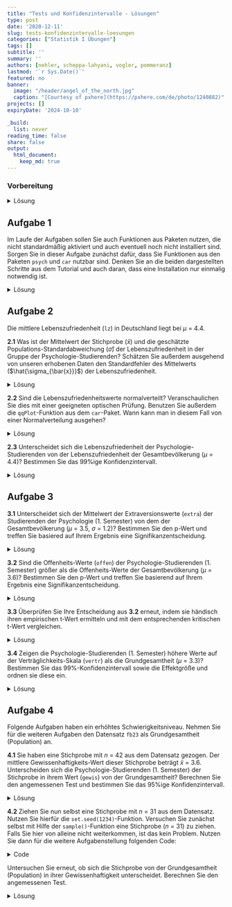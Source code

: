 ```yaml
---
title: "Tests und Konfidenzintervalle - Lösungen" 
type: post
date: '2020-12-11' 
slug: tests-konfidenzintervalle-loesungen
categories: ["Statistik I Übungen"] 
tags: [] 
subtitle: ''
summary: '' 
authors: [nehler, scheppa-lahyani, vogler, pommeranz] 
lastmod: '`r Sys.Date()`'
featured: no
banner:
  image: "/header/angel_of_the_north.jpg"
  caption: "[Courtesy of pxhere](https://pxhere.com/de/photo/1240882)"
projects: []
expiryDate: '2024-10-10'

_build:
  list: never
reading_time: false
share: false
output:
  html_document:
    keep_md: true
---
```


### Vorbereitung

<details><summary>Lösung</summary>

Laden Sie zunächst den Datensatz `fb23` von der pandar-Website. Alternativ können Sie die fertige R-Daten-Datei [<i class="fas fa-download"></i> hier herunterladen](/daten/fb23.rda). Beachten Sie in jedem Fall, dass die [Ergänzungen im Datensatz](/lehre/statistik-i/tests-konfidenzintervalle/#prep) vorausgesetzt werden. Die Bedeutung der einzelnen Variablen und ihre Antwortkategorien können Sie dem Dokument [Variablenübersicht](/lehre/statistik-i/variablen.pdf) entnehmen.

```r
#### Was bisher geschah: ----

# Daten laden
load(url('https://pandar.netlify.app/daten/fb23.rda'))

# Nominalskalierte Variablen in Faktoren verwandeln
fb23$hand_factor <- factor(fb23$hand,
                             levels = 1:2,
                             labels = c("links", "rechts"))
fb23$fach <- factor(fb23$fach,
                    levels = 1:5,
                    labels = c('Allgemeine', 'Biologische', 'Entwicklung', 'Klinische', 'Diag./Meth.'))
fb23$ziel <- factor(fb23$ziel,
                        levels = 1:4,
                        labels = c("Wirtschaft", "Therapie", "Forschung", "Andere"))
fb23$wohnen <- factor(fb23$wohnen, 
                      levels = 1:4, 
                      labels = c("WG", "bei Eltern", "alleine", "sonstiges"))

# Rekodierung invertierter Items
fb23$mdbf4_pre_r <- -1 * (fb23$mdbf4_pre - 4 - 1)
fb23$mdbf11_pre_r <- -1 * (fb23$mdbf11_pre - 4 - 1)
fb23$mdbf3_pre_r <-  -1 * (fb23$mdbf3_pre - 4 - 1)
fb23$mdbf9_pre_r <-  -1 * (fb23$mdbf9_pre - 4 - 1)

# Berechnung von Skalenwerten
fb23$gs_pre  <- fb23[, c('mdbf1_pre', 'mdbf4_pre_r', 
                        'mdbf8_pre', 'mdbf11_pre_r')] |> rowMeans()
fb23$wm_pre <-  fb23[, c("mdbf3_pre_r", "mdbf6_pre", 
                         "mdbf9_pre_r", "mdbf12_pre")] |> rowMeans()

# z-Standardisierung
fb23$wm_pre_zstd <- scale(fb23$wm_pre, center = TRUE, scale = TRUE)

```

Prüfen Sie zur Sicherheit, ob alles funktioniert hat:

```r
dim(fb23)
str(fb23)
```

Der Datensatz besteht aus `r nrow(fb23)` Zeilen (Beobachtungen) und `r ncol(fb23)` Spalten (Variablen). Falls Sie weitere eigene Variablen erstellt haben, kann die Spaltenzahl natürlich abweichen.

</details>


## Aufgabe 1

Im Laufe der Aufgaben sollen Sie auch Funktionen aus Paketen nutzen, die nicht standardmäßig aktiviert und auch eventuell noch nicht installiert sind. Sorgen Sie in dieser Aufgabe zunächst dafür, dass Sie Funktionen aus den Paketen `psych` und `car` nutzbar sind. Denken Sie an die beiden dargestellten Schritte aus dem Tutorial und auch daran, dass eine Installation nur einmalig notwendig ist. 

<details><summary>Lösung</summary>

Installieren aller wichtigen Packages. Beachten Sie, dass das `psych` Paket eventuell schon im Tutorial installiert wurde, weshalb Sie dies nicht nochmal machen müssen.

```r
install.packages("psych")
install.packages("car")
```

Damit die Funktionen ansprechbar sind, müssen die Pakete auch noch mittels `library` aktiviert werden.

```r
library(psych)
library(car)
```

</details>


## Aufgabe 2

Die mittlere Lebenszufriedenheit (`lz`) in Deutschland liegt bei $\mu$ = 4.4.

**2.1** Was ist der Mittelwert der Stichprobe ($\bar{x}$) und die geschätzte Populations-Standardabweichung ($\hat\sigma$) der Lebenszufriedenheit in der Gruppe der Psychologie-Studierenden? Schätzen Sie außerdem ausgehend von unseren erhobenen Daten den Standardfehler des Mittelwerts ($\hat{\sigma_{\bar{x}}}$) der Lebenszufriedenheit.

<details><summary>Lösung</summary>

**Variante 1**:

```r
mean_lz <- mean(fb23$lz, na.rm = TRUE) #Mittlere Lebenszufriedenheit
mean_lz

sd_lz <- sd(fb23$lz, na.rm = TRUE) #Standardabweichung (Populationsschätzer)
sd_lz

n_lz <- length(na.omit(fb23$lz)) #Stichprobengröße

se_lz <- sd_lz / sqrt(n_lz) #Standardfehler
se_lz
```

* Der Mittelwert der Lebenszufriedenheit in der Stichprobe liegt bei `r round(mean_lz, digits = 3)`.
* Die Standardabweichung der Lebenszufriedenheit beträgt `r round(sd_lz, digits = 3)`.
* Der Standardfehler des Mittelwerts der Lebenszufriedenheit wird als `r round(se_lz, digits = 3)` geschätzt.

**Variante 2**:

```r
describe(fb23$lz) #Funktion aus Paket "psych"
```

</details>



**2.2** Sind die Lebenszufriedenheitswerte normalverteilt? Veranschaulichen Sie dies mit einer geeigneten optischen Prüfung. Benutzen Sie außerdem die `qqPlot`-Funktion aus dem `car`-Paket. Wann kann man in diesem Fall von einer Normalverteilung ausgehen?

<details><summary>Lösung</summary>

```r
#Histogramm zur Veranschaulichung der Normalverteilung
hist(fb23$lz, xlim = c(1,7), main = "Histogramm", xlab = "Score", ylab = "Dichte", freq = FALSE)
curve(dnorm(x, mean = mean(fb23$lz, na.rm = TRUE), sd = sd(fb23$lz, na.rm = TRUE)), add = TRUE)

#geeigneter Plot: QQ-Plot. Alle Punkte sollten auf einer Linie liegen.
qqnorm(fb23$lz)
qqline(fb23$lz)

#Die qqPlot-Funktion zeichnet ein Konfidenzintervall in den QQ-Plot. Dies macht es für Betrachter:innen einfacher zu entscheiden, ob alle Punkte in etwa auf einer Linie liegen. Die Punkte sollten nicht außerhalb der blauen Linien liegen.
qqPlot(fb23$lz)

```
Das Histogramm, sowie beide Darstellungsweisen des QQ-Plot weisen darauf hin, dass die Daten **nicht** normalverteilt sind.

</details>



**2.3** Unterscheidet sich die Lebenszufriedenheit der Psychologie-Studierenden von der Lebenszufriedenheit der Gesamtbevölkerung ($\mu$ = 4.4)? Bestimmen Sie das 99%ige Konfidenzintervall.

<details><summary>Lösung</summary>

Da die Varianz der Grundgesamtheit nicht bekannt ist, wird ein t-Test herangezogen.
Obwohl keine Normalverteilung vorliegt, können wir aufgrund des *zentralen Grenzwertsatzes* trotzdem einen t-Test rechnen.

**Hypothesengenerierung:**

$\alpha$ = .01 

$H_0$: Die durchschnittliche Lebenzufriedenheit der Psychologie-Studierenden $\mu_1$ unterscheidet sich nicht von der Lebenszufriedenheit der Gesamtbevölkerung $\mu_0$.

$H_0$: $\mu_0$ $=$ $\mu_1$

$H_1$: Die durchschnittliche Lebenzufriedenheit der Psychologie-Studierenden $\mu_1$ unterscheidet sich von der Lebenszufriedenheit der Gesamtbevölkerung $\mu_0$.

$H_1$: $\mu_0$ $\neq$ $\mu_1$

```r
t.test(fb23$lz, mu=4.4)
t.test(fb23$lz, mu=4.4, conf.level = 0.99) #Default ist 95%, deshalb erhöhen wir auf 99%
```

Zuvor ist uns aufgefallen, dass die Lebenszufriedenheit nicht normalverteilt ist.
Außerdem haben wir gelernt das ab $n$ > 30 der zentrale Grenzwertsatz greift.
Es gibt aber auch noch die Möglichkeit auf einen Test mit weniger strengen Voraussetzungen zurückzugreifen. Dafür büßen wir etwas Power ($1 - \beta$) ein. Das heißt, wenn ein Effekt vorliegt ist es schwerer (unwahrscheinlicher) diesen nachzuweisen.
Der Ein-Stichproben Wilcoxon Tests der folgt wird **nicht** in der Vorlesung behandelt und ist auch **nicht** klausurrelevant.

```r
wilcox.test(fb23$lz, mu = 4.4, conf.level = 0.99) #gleiche Argumente wie beim t-Test
```

Auch dieser Test fällt signifikant aus. Daraus können wir schließen:

Mit einer Irrtumswahrscheinlichkeit von 5% kann die $H_0$ verworfen werden. Die Psychologie-Studierenden unterscheiden sich in ihrer Lebenszufriedenheit von der Gesamtbevölkerung. 

</details>

## Aufgabe 3

**3.1** Unterscheidet sich der Mittelwert der Extraversionswerte (`extra`) der Studierenden der Psychologie (1. Semester) von dem der Gesamtbevölkerung ($\mu$ = 3.5, $\sigma$ = 1.2)? Bestimmen Sie den p-Wert und treffen Sie basiered auf Ihrem Ergebnis eine Signifikanzentscheidung.

<details><summary>Lösung</summary>

**Hypothesengenerierung:**

$\alpha$ = .05 

$H_0$: Der Mittelwert der Extraversionswerte der Psychologie-Studierenden $\mu_1$ unterscheidet sich nicht von der Gesamtbevölkerung $\mu_0$.

$H_0$: $\mu_0$ $=$ $\mu_1$

$H_1$: Die Mittelwert der Extraversionswerte der Psychologie-Studierenden $\mu_1$ unterscheidet sich von der Gesamtbevölkerung $\mu_0$.

$H_1$: $\mu_0$ $\neq$ $\mu_1$

```r
## Erste Schritte

anyNA(fb23$extra) #keine NA's vorhanden

mean_extra_pop <- 3.5 #Mittelwert der Population

sd_extra_pop <- 1.2 #empirische Standardabweichung der Population

se_extra <- sd_extra_pop / sqrt(nrow(fb23)) #Standardfehler

mean_extra_smpl <- mean(fb23$extra) #Mittelwert der Stichprobe
```
**z-Wert bestimmen**
```r
z_extra <- (mean_extra_smpl - mean_extra_pop) / se_extra #empirischer z-Wert
```
**p-Wert bestimmen**
```r
2 * pnorm(z_extra) #p < .05, signifikant
```
**optionale z-Wert-Prüfung**
```r
z_krit <- qnorm(1 - 0.05/2) #kritischer z-Wert, zweiseitig

abs(z_extra) > z_krit #signifikant, kann als zusätzliche Überprüfung genutzt werden
```

</details>

**3.2** Sind die Offenheits-Werte (`offen`) der Psychologie-Studierenden (1. Semester) größer als die Offenheits-Werte der Gesamtbevölkerung ($\mu$ = 3.6)? Bestimmen Sie den p-Wert und treffen Sie basierend auf Ihrem Ergebnis eine Signifikanzentscheidung.

<details><summary>Lösung</summary>

**Hypothesengenerierung:**

$\alpha$ = .05 

$H_0$: Die durchschnittlichen Offenheits-Werte der Psychologie-Studierenden $\mu_1$ sind geringer oder gleich groß wie die Werte der Gesamtbevölkerung $\mu_0$.

$H_0$: $\mu_0$ $\geq$ $\mu_1$

$H_1$: Die durchschnittlichen Offenheits-Werte der Psychologie-Studierenden $\mu_1$ sind größer als die Werte der Gesamtbevölkerung $\mu_0$.

$H_1$: $\mu_0$ $<$ $\mu_1$

```r
t.test(fb23$offen, mu = 3.6, alternative = "greater")
```

```r
t_test2 <- t.test(fb23$offen, mu = 3.6, alternative = "greater")
p_test2 <- t_test2$p.value
```

Der p-Wert beträgt `r round(p_test2, digits = 4)` < .05, somit kann mit einer Irrtumswahrscheinlichkeit von 5% die $H_0$ verworfen werden. Die Psychologie-Studierenden haben höhere Offenheits-Werte im Vergleich zur Gesamtbevölkerung.


</details>

**3.3** Überprüfen Sie Ihre Entscheidung aus **3.2** erneut, indem sie händisch ihren empirischen t-Wert ermitteln und mit dem entsprechenden kritischen t-Wert vergleichen.

<details><summary>Lösung</summary>

```r
t_emp <- (mean(fb23$offen)-3.6) / (sd(fb23$offen)/sqrt(nrow(fb23))) # (Mittelwert Stichprobe - Mittelwert Population) / Standardfehler des Mittelwerts
t_krit <- qt(0.05, df = (nrow(fb23)-1), lower.tail = FALSE) # Bei "Default" des vorigen Tests gehen wir von 5% beim Alphafehler aus - Alternativhypothese Größer, daher lower.tail = F
t_emp > t_krit #Vergleich
```

Da der empirische Wert größer als der kritische Wert ist, können wir erneut bestätigen, dass die H0 verworfen und die H1 angenommen werden kann!

</details>

**3.4** Zeigen die Psychologie-Studierenden (1. Semester) höhere Werte auf der Verträglichkeits-Skala (`vertr`) als die Grundgesamtheit ($\mu$ = 3.3)? Bestimmen Sie das 99%-Konfidenzintervall sowie die Effektgröße und ordnen sie diese ein.



<details><summary>Lösung</summary>

**Hypothesengenerierung:**

$\alpha$ = .01 

$H_0$: Die durchschnittlichen Verträglichkeits-Werte der Psychologie-Studierenden $\mu_1$ sind geringer oder gleich groß wie die Werte der Gesamtbevölkerung $\mu_0$.

$H_0$: $\mu_0$ $\geq$ $\mu_1$

$H_1$: Die durchschnittlichen Verträglichkeits-Werte der Psychologie-Studierenden $\mu_1$ sind größer als die Werte der Gesamtbevölkerung $\mu_0$.

$H_1$: $\mu_0$ $<$ $\mu_1$

```r
anyNA(fb23$vertr) # NAs vorhanden !

mean_vertr <- mean(fb23$vertr, na.rm = TRUE) #Mittlere Verträglichkeit der Stichprobe

sd_vertr <- sd(fb23$vertr, na.rm = TRUE) #Stichproben SD (Populationsschätzer)

mean_pop_vertr <- 3.3 #Mittlere Verträglichkeit der Grundgesamtheit
```
**Konfidenzintervall**
```r
t_quantil_einseitig_vertr <- qt(0.01, df = length(na.omit(fb23$vertr))-1, lower.tail = FALSE)

t_lower_vertr <- mean_vertr - t_quantil_einseitig_vertr * (sd_vertr / sqrt(length(na.omit(fb23$vertr)))) # Formel für N muss angepasst werden an NAs -> Wir nehmen die Länge des Vektors der Variable ohne NA statt nrow! Siehe Deskriptivstatistik für Intervallskalen
```
**Effektgröße**
```r
d3 <- abs((mean_vertr - mean_pop_vertr) / sd_vertr) #abs(), da Betrag
d3
```

Da der Mittelwert der Population von `r round(mean_pop_vertr, digits = 2)` kleiner ist als das untere Konfidenzintervall mit `r round(t_lower_vertr, digits = 3)` kann die $H_0$ verworfen werden.
Die Effektgröße ist mit `r round(d3, digits = 2)` nach Cohen (1988) als klein einzuordnen.


</details>



## Aufgabe 4

Folgende Aufgaben haben ein erhöhtes Schwierigkeitsniveau.
Nehmen Sie für die weiteren Aufgaben den Datensatz `fb23` als Grundgesamtheit (Population) an.

**4.1** Sie haben eine Stichprobe mit $n$ = 42 aus dem Datensatz gezogen. Der mittlere Gewissenhaftigkeits-Wert dieser Stichprobe beträgt $\bar{x}$ = 3.6. Unterscheiden sich die Psychologie-Studierenden (1. Semester) der Stichprobe in ihrem Wert (`gewis`) von der Grundgesamtheit?
Berechnen Sie den angemessenen Test und bestimmen Sie das 95%ige Konfidenzintervall.

<details><summary>Lösung</summary>

**Hypothesengenerierung:**

$\alpha$ = .05 

$H_0$: Die durchschnittliche Gewissenhaftigkeit der Psychologie-Studierenden aus der Stichprobe $\mu_1$ unterscheidet sich nicht von der Gewissenhaftigkeit der Gesamtbevölkerung (Datensatz) $\mu_0$.

$H_0$: $\mu_0$ $=$ $\mu_1$

$H_1$: Die durchschnittliche Gewissenhaftigkeit der Psychologie-Studierenden aus der Stichprobe $\mu_1$ unterscheidet sich von der Gewissenhaftigkeit der Gesamtbevölkerung (Datensatz) $\mu_0$.

$H_1$: $\mu_0$ $\neq$ $\mu_1$

**z-Test:**

Wir arbeiten für diesen Aufgabenblock unter der Annahme, dass uns die Daten der gesamten Population, in unserem Fall aller Psychologie 1. Semester, in Form des Datensatzes `fb23` vorliegen. Daher ist der angemessene Test ist in diesem Fall der z-Test.

Zuvor überprüfen wir noch ob es fehlende Werte auf der Variable `gewis` gibt. Sollte dies nicht der Fall sein können wir uns das Argument `na.rm = TRUE` sowie die Funktion `na.omit()` später an mehreren Stellen in der Rechnung sparen.

```r
anyNA(fb23$gewis) #keine NA's vorhanden
```

Nun zur eigentlichen Rechnung:

```r
mean_gewis_pop <- mean(fb23$gewis) #Mittelwert der Population

mean_gewis_smpl1 <- 3.6 #Mittelwert der Stichprobe
```

Weiterhin brauchen wir den Standardfehler. Dieser erechnet sich bei einem z-Test über die Standardabweichung der Population.

```r
sd_gewis_pop <- sd(fb23$gewis) * sqrt((nrow(fb23) - 1) / nrow(fb23)) #empirische Standardabweichung der Population

se_gewis <- sd_gewis_pop / sqrt(nrow(fb23)) #Standardfehler
```

Da die `sd()`-Funktion von Natur aus die geschätzte Standardabweichung berechnet, wir aber die empirische Standardabweichung benötigen müssen wir diese noch mit $\sqrt\frac{n-1}{n}$ verrechnen.

Weiter geht es mit:

```r
z_gewis1 <- (mean_gewis_smpl1 - mean_gewis_pop) / se_gewis #empirischer z-Wert

z_krit <- qnorm(1 - 0.05/2) #kritischer z-Wert, zweiseitig
```

Der Abgleich des empirischen z-Werts mit dem kritischen Wert ergibt:

```r
abs(z_gewis1) > z_krit #nicht signifikant
```

Zusätzlich lässt sich auch noch der p-Wert über folgende Formel berechnen:

```r
2 * pnorm(z_gewis1, lower.tail = FALSE) #p > .05, nicht signifikant
```

**Konfidenzintervall:**

```r
upper_conf_gewis <- mean_gewis_smpl1 + z_krit * se_gewis
lower_conf_gewis <- mean_gewis_smpl1 - z_krit * se_gewis

conf_int <- c(lower_conf_gewis, upper_conf_gewis)
conf_int # Mittelwert der Population innerhalb des Intervalls, H0 kann nicht verworfen werden
```

Mit einer Irrtumswahrscheinlichkeit von 5% kann die $H_0$ nicht verworfen werden. Die Psychologie-Studierenden der Stichprobe unterscheiden sich nicht in ihrer Gewissenhaftigkeit von der Grundgesamtheit (Datensatz). 
Das 95%-ige Konfidenzintervall liegt zwischen `r round(conf_int[1], digits = 2)` und `r round(conf_int[2], digits = 2)`.


</details>


**4.2** Ziehen Sie nun selbst eine Stichprobe mit $n$ = 31 aus dem Datensatz. Nutzen Sie hierfür die `set.seed(1234)`-Funktion. Versuchen Sie zunächst selbst mit Hilfe der `sample()`-Funktion eine Stichprobe ($n$ = 31) zu ziehen. Falls Sie hier von alleine nicht weiterkommen, ist das kein Problem. Nutzen Sie dann für die weitere Aufgabenstellung folgenden Code:

<details><summary>Code</summary>

```r
set.seed(1234) #erlaubt Reproduzierbarkeit
fb23_sample <- fb23[sample(nrow(fb23), size = 31), ] #zieht eine Stichprobe mit n = 31
```

</details>

Untersuchen Sie erneut, ob sich die Stichprobe von der Grundgesamtheit (Population) in ihrer Gewissenhaftigkeit unterscheidet. Berechnen Sie den angemessenen Test.

<details><summary>Lösung</summary>

**Hypothesengenerierung:**

$\alpha$ = .05 

$H_0$: Die durchschnittliche Gewissenhaftigkeit der Psychologie-Studierenden aus der Stichprobe $\mu_1$ unterscheidet sich nicht von der Gewissenhaftigkeit der Gesamtbevölkerung (Datensatz) $\mu_0$.

$H_0$: $\mu_0$ $=$ $\mu_1$

$H_1$: Die durchschnittliche Gewissenhaftigkeit der Psychologie-Studierenden aus der Stichprobe $\mu_1$ unterscheidet sich von der Gewissenhaftigkeit der Gesamtbevölkerung (Datensatz) $\mu_0$.

$H_1$: $\mu_0$ $\neq$ $\mu_1$

**Stichprobenziehung:**

```r
set.seed(1234) #erlaubt Reproduzierbarkeit
fb23_sample <- fb23[sample(nrow(fb23), size = 31), ] #zieht eine Stichprobe mit n = 31
```

Mit der `set.seed()`-Funktion haben wir uns bereits im vorherigen Kapitel zu [Verteilungen](/lehre/statistik-i/verteilungen/) beschäftigt. Sie erlaubt uns die Ergebnisse eines Zufallsvorgangs konstant zu halten.
Die `sample()`-Funktion nimmt als erstes Argument **keinen** Datensatz entgegen sondern ausschließlich einen Vektor. Daher nutzen wir die Funktion um uns wahllos 31 Zahlen zwischen 1 und `nrow(fb23)` auszugeben. Der äußere Teil gibt uns dann die Zeilen (Personen) die mit den besagten 31 Zahlen übereinstimmen wieder. 

**z-Test:**

Nachdem wir unsere Stichprobe gezogen haben ist die Berechnung analog zu Aufgabe 4.1. Für eine detailierte Beschreibung der Rechenschritte verweisen wir Sie auf die Lösung der vorherigen Aufgabe.

```r
anyNA(fb23$gewis) #keine NA's vorhanden

mean_gewis_pop <- mean(fb23$gewis) #Mittelwert der Population

sd_gewis_pop <- sd(fb23$gewis) * sqrt((nrow(fb23) - 1) / nrow(fb23)) #empirische Standardabweichung der Population

se_gewis <- sd_gewis_pop / sqrt(nrow(fb23)) #Standardfehler

mean_gewis_smpl2 <- mean(fb23_sample$gewis) #Mittelwert der Stichprobe

z_gewis2 <- (mean_gewis_smpl2 - mean_gewis_pop) / se_gewis #empirischer z-Wert

z_krit <- qnorm(1 - 0.05/2) #kritischer z-Wert, zweiseitig

abs(z_gewis2) > z_krit #signifikant

2 * pnorm(z_gewis2) #p < .05, signifikant
```

Mit einer Irrtumswahrscheinlichkeit von 5% kann die $H_0$ verworfen werden. Die Psychologie-Studierenden der Stichprobe unterscheiden sich in ihrer Gewissenhaftigkeit von der Grundgesamtheit (Datensatz). 




</details>